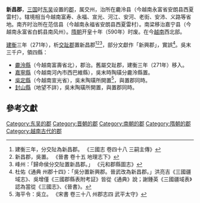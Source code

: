 '''新昌郡'''，[[三国|三国]]时[[孫吳_(三國)|东吴]]设置的[[郡|郡]]，属交州，治所在麊泠县（今越南永富省安朗县西夏雷村）。辖境相当今越南富寿、永福、宣光、河江、安河、老街、安沛、义路等省地。南齐时治所在范信县（今越南永福省安朗县西夏雷村）。南梁移治嘉宁县（今越南永富省白鹤县南风州）。[[隋朝|隋朝]]开皇十年（590年）时废。在今[[越南|越南]]西北部。

[[建衡|建衡]]三年（271年），析[[交趾郡|交趾郡]]置新昌郡<ref>建衡三年，分交阯為新昌郡。 《三國志 卷四十八 三嗣主傳》</ref><ref>新昌郡，吳置。 《晉書 卷十五 地理志下》</ref><ref>峰州：「歸命侯分交阯置新昌郡。」 《元和郡縣圖志》</ref>，部分文獻作「新興郡」，實誤<ref>杜佑《通典 州郡十四》：「吳分置新興郡。晉武改為新昌郡。」洪亮吉《三國疆域志》、吳增僅《三國郡縣表附考証》皆從《通典》說；謝鍾英《三國疆域表》認為當從《三國志》、《晉書》。</ref>。吳末三千户，領四縣：

*[[麊泠縣|麊泠縣]]（今越南富壽省北），郡治。舊屬交趾郡，建衡三年（271年）移入。
*[[嘉寧縣|嘉寧縣]]（今越南河內市西巴維縣），吳末時陶璜分麊泠縣置。
*[[吳定縣|吳定縣]]（今越南宣光省），吳末陶璜所開置<ref>海平令：吳立。 《宋書 卷三十八 州郡志四 武平太守》</ref>，與置郡同時。
*[[封山縣|封山縣]]（地望不詳），吳末陶璜所開置，與置郡同時。

== 參考文獻 ==
{{reflist}}

{{三国行政区划|nocat}}
{{晉朝行政區劃|nocat}}
{{南朝行政區劃|nocat}}
{{DEFAULTSORT:X}}
[[Category:东吴的郡|Category:东吴的郡]]
[[Category:晋朝的郡|Category:晋朝的郡]]
[[Category:南朝的郡|Category:南朝的郡]]
[[Category:隋朝的郡|Category:隋朝的郡]]
[[Category:越南古代的郡|Category:越南古代的郡]]
